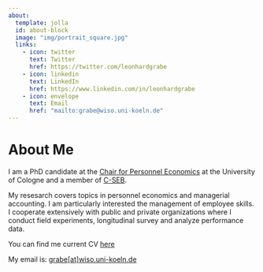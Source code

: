 ```yaml
---
about:
  template: jolla
  id: about-block
  image: "img/portrait_square.jpg"
  links:
    - icon: twitter
      text: Twitter
      href: https://twitter.com/leonhardgrabe
    - icon: linkedin
      text: LinkedIn
      href: https://www.linkedin.com/in/leonhardgrabe
    - icon: envelope
      text: Email
      href: "mailto:grabe@wiso.uni-koeln.de"  
---
```


::: {#about-block}
:::

# About Me

I am a PhD candidate at the [Chair for Personnel Economics](https://cd.wiso.uni-koeln.de/de/team/personalwirtschaftslehre) at the University of Cologne and a member of [C-SEB](https://c-seb.de/).

My resesarch covers topics in personnel economics and managerial accounting. I am particularly interested the management of employee skills. I cooperate extensively with public and private organizations where I conduct field experiments, longitudinal survey and analyze performance data.

You can find me current CV [here](https://drive.google.com/file/d/1sQoj0FTfBsFI8CJNOIkBvMQYXdSD1UlC/view?usp=sharing)

My email is: [grabe\[at\]wiso.uni-koeln.de]{.underline}
